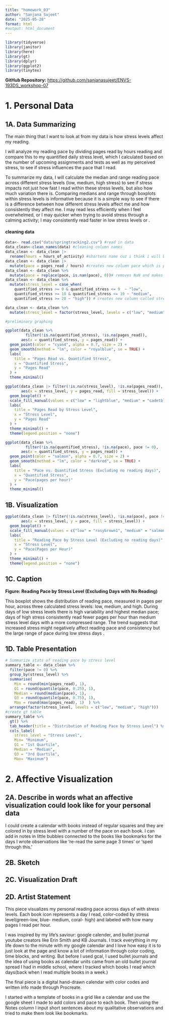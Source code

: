 ```yaml
---
title: "homework_03"
author: "Sanjana Sujeet"
date: "2025-05-28"
format: html
#output: html_document
---
```


```r
library(tidyverse)
library(janitor)
library(here)
library(gt)
library(dplyr)
library(ggplot2)
library(tinytex)
```


**GitHub Repository:** [https://github.com/sanjanasujeet/ENVS-193DS_workshop-07](https://github.com/sanjanasujeet/ENVS-193DS_workshop-07)

# 1. Personal Data
## 1A. Data Summarizing

The main thing that I want to look at from my data is how stress levels affect my reading.  

I will analyze my reading pace by dividing pages read by hours reading and compare this to my quantified daily stress level, which I calculated based on the number of upcoming assignments and tests as well as my perceived stress, to see if stress influences the pace that I read.

To summarize my data, I will calculate the median and range reading pace across different stress levels (low, medium, high stress) to see if stress impacts not just how fast I read within these stress levels, but also how much variation there is. Comparing medians and range through boxplots within stress levels is informative because it is a simple way to see if there is a difference between how different stress levels affect me and how consistently they affect me. I may read less efficiently when I feel overwhelmed, or I may quicker when trying to avoid stress through a calming activity; I may consistently read faster in low stress levels or .

#### cleaning data

```r
data<- read.csv("data/springtracking2.csv") #read in data
data_clean<-clean_names(data) #cleaning column names
data_clean <- data_clean |> 
  rename(hours = hours_of_activity) #shortens name cuz i think i will be using it often
data_clean <- data_clean |> 
  mutate(pace = pages_read / hours) #creates new column pace which is pages/min
data_clean <- data_clean %>%
  mutate(pace = replace(pace, is.nan(pace), 0))# removes NaN and makes them 0 instead(this was a calculation issue)
data_clean <- data_clean %>%
  mutate(stress_level = case_when(
    quantified_stress >= 0 & quantified_stress <= 9  ~ "low",
    quantified_stress >= 10 & quantified_stress <= 19 ~ "medium",
    quantified_stress >= 20 ~ "high")) # creates new column called stress_level and takes quantified stress levels and makes 3 levels out of it

data_clean <- data_clean %>%
  mutate(stress_level = factor(stress_level, levels = c("low", "medium", "high"))) # orders the levels

```


```r
#preliminary graphing

ggplot(data_clean %>% 
         filter(!is.na(quantified_stress), !is.na(pages_read)),
       aes(x = quantified_stress, y = pages_read)) +
  geom_point(color = "cyan4", alpha = 0.7, size = 2) +
  geom_smooth(method = "lm", color = "royalblue", se = TRUE) +
  labs(
    title = "Pages Read vs. Quantified Stress",
    x = "Quantified Stress",
    y = "Pages Read"
  ) +
  theme_minimal()

```

```r
ggplot(data_clean |> filter(!is.na(stress_level), !is.na(pages_read)),
       aes(x = stress_level, y = pages_read, fill = stress_level)) +
  geom_boxplot() +
  scale_fill_manual(values = c("low" = "lightblue", "medium" = "cadetblue", "high" = "cyan4")) +
  labs(
    title = "Pages Read by Stress Level",
    x = "Stress Level",
    y = "Pages Read"
  ) +
  theme_minimal() +
  theme(legend.position = "none")

```

```r
ggplot(data_clean %>% 
         filter(!is.na(quantified_stress), !is.na(pace), pace != 0),
       aes(x = quantified_stress, y = pages_read)) +
  geom_point(color = "salmon", alpha = 0.7, size = 2) +
  geom_smooth(method = "lm", color = "darkred", se = TRUE) +
  labs(
    title = "Pace vs. Quantified Stress (Excluding no reading days)",
    x = "Quantified Stress",
    y = "Pace(pages per hour)"
  ) +
  theme_minimal()

```

## 1B. Visualization

```r
ggplot(data_clean |> filter(!is.na(stress_level), !is.na(pace), pace != 0),
       aes(x = stress_level, y = pace, fill = stress_level)) +
  geom_boxplot() +
  scale_fill_manual(values = c("low" = "rosybrown1", "medium" = "salmon", "high" = "indianred4")) +
  labs(
    title = "Reading Pace by Stress Level (Excluding no reading days)",
    x = "Stress Level",
    y = "Pace(Pages per Hour)"
  ) +
  theme_minimal() +
  theme(legend.position = "none")
```

## 1C. Caption
**Figure: Reading Pace by Stress Level (Excluding Days with No Reading)**

This boxplot shows the distribution of reading pace, measured in pages per hour, across three calculated stress levels: low, medium, and high. During days of low stress levels there is high variability and highest median pace; days of high stress consistently read fewer pages per hour than medium stress level days with a more compressed range. The trend suggests that increased stress might negatively affect reading pace and consistency but the large range of pace during low stress days .

## 1D. Table Presentation
```r
# Summarize stats of reading pace by stress level
summary_table <- data_clean %>%
  filter(pace != 0) %>%
  group_by(stress_level) %>%
  summarise(
    Min = round(min(pages_read), 1),
    Q1 = round(quantile(pace, 0.25), 1),
    Median = round(median(pace), 1),
    Q3 = round(quantile(pace, 0.75), 1),
    Max = round(max(pages_read), 1)  ) %>%
  arrange(factor(stress_level, levels = c("low", "medium", "high")))
#create gt table
summary_table %>%
  gt() %>%
  tab_header(title = "Distribution of Reading Pace by Stress Level") %>%
  cols_label(
    stress_level = "Stress Level",
    Min= "Minimum",
    Q1 = "1st Quartile",
    Median = "Median",
    Q3 = "3rd Quartile",
    Max= "Maximum")

```

# 2. Affective Visualization
## 2A. Describe in words what an affective visualization could look like for your personal data

I could create a calendar with books instead of regular squares and they are colored in by stress level with a number of the pace on each book. I can add in notes in little bubbles connected to the books like bookmarks for the days I wrote observations like 're-read the same page 3 times' or 'sped through this.'

## 2B. Sketch

## 2C. Visualization Draft

## 2D. Artist Statement

This piece visualizes my personal reading pace across days of with stress levels. Each book icon represents a day I read, color-coded by stress level(green-low, blue- medium, coral- high) and labeled with how many pages I read per hour.

I was inspired by my life's saviour: google calender, and bullet journal youtube creators like Erin Smith and KB Journals. I track everything in my life down to the minute with my google calendar and I love how easy it is to just look at the page and know a lot of information through color coding, time blocks, and writing. But before I used gcal, I used bullet journals and the idea of using books as calendar units came from an old bullet journal spread I had in middle school, where I tracked which books I read which days(back when I read multiple books in a week.)

The final piece is a digital hand-drawn calendar with color codes and written info made through Procreate.

I started with a template of books in a grid like a calendar and use the google sheet I made to add colors and pace to each book. Then using the Notes column I input short sentences about my qualitative observations and tried to make them look like bookmarks. 










